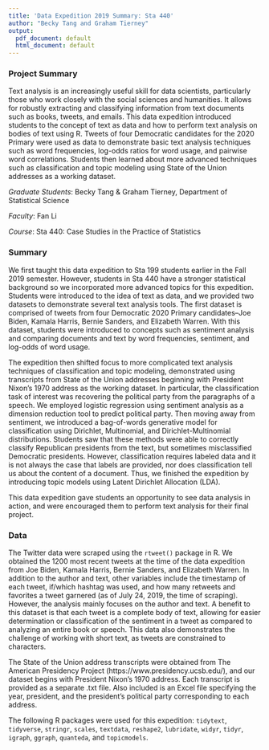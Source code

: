 ```yaml
---
title: 'Data Expedition 2019 Summary: Sta 440'
author: "Becky Tang and Graham Tierney"
output:
  pdf_document: default
  html_document: default
---
```

### Project Summary

Text analysis is an increasingly useful skill for data scientists, particularly those who work closely with the social sciences and humanities. It allows for robustly extracting and classifying information from text documents such as books, tweets, and emails. This data expedition introduced students to the concept of text as data and how to perform text analysis on bodies of text using R. Tweets of four Democratic candidates for the 2020 Primary were used as data to demonstrate basic text analysis techniques such as word frequencies, log-odds ratios for word usage, and pairwise word correlations. Students then learned about more advanced techniques such as classification and topic modeling using State of the Union addresses as a working dataset. 

*Graduate Students*: Becky Tang & Graham Tierney, Department of Statistical Science

*Faculty*: Fan Li

*Course*: Sta 440: Case Studies in the Practice of Statistics

### Summary

We first taught this data expedition to Sta 199 students earlier in the Fall 2019 semester. However, students in Sta 440 have a stronger statistical background so we incorporated more advanced topics for this expedition. Students were introduced to the idea of text as data, and we provided two datasets to demonstrate several text analysis tools. The first dataset is comprised of tweets from four Democratic 2020 Primary candidates--Joe Biden, Kamala Harris, Bernie Sanders, and Elizabeth Warren. With this dataset, students were introduced to concepts such as sentiment analysis and comparing documents and text by word frequencies, sentiment, and log-odds of word usage.

The expedition then shifted focus to more complicated text analysis techniques of classification and topic modeling, demonstrated using transcripts from State of the Union addresses beginning with President Nixon’s 1970 address as the working dataset. In particular, the classification task of interest was recovering the political party from the paragraphs of a speech. We employed logistic regression using sentiment analysis as a dimension reduction tool to predict political party. Then moving away from sentiment, we introduced a bag-of-words generative model for classification using Dirichlet, Multinomial, and Dirichlet-Multinomial distributions. Students saw that these methods were able to correctly classify Republican presidents from the text, but sometimes misclassified Democratic presidents. However, classification requires labeled data and it is not always the case that labels are provided, nor does classification tell us about the content of a document. Thus, we finished the expedition by introducing topic models using Latent Dirichlet Allocation (LDA).

This data expedition gave students an opportunity to see data analysis in action, and were encouraged them to perform text analysis for their final project. 

### Data

The Twitter data were scraped using the `rtweet()` package in R. We obtained the 1200 most recent tweets at the time of the data expedition from Joe Biden, Kamala Harris, Bernie Sanders, and Elizabeth Warren. In addition to the author and text, other variables include the timestamp of each tweet, if/which hashtag was used, and how many retweets and favorites a tweet garnered (as of July 24, 2019, the time of scraping). However, the analysis mainly focuses on the author and text. A benefit to this dataset is that each tweet is a complete body of text, allowing for easier determination or classification of the sentiment in a tweet as compared to analyzing an entire book or speech. This data also demonstrates the challenge of working with short text, as tweets are constrained to \textbf{280???} characters. 

The State of the Union address transcripts were obtained from The American Presidency Project (https://www.presidency.ucsb.edu/), and our dataset begins with President Nixon’s 1970 address. Each transcript is provided as a separate .txt file. Also included is an Excel file specifying the year, president, and the president’s political party corresponding to each address.

The following R packages were used for this expedition: `tidytext`, `tidyverse`, `stringr`, `scales`, `textdata`, `reshape2`, `lubridate`, `widyr`, `tidyr`, `igraph`, `ggraph`, `quanteda`, and `topicmodels`.

